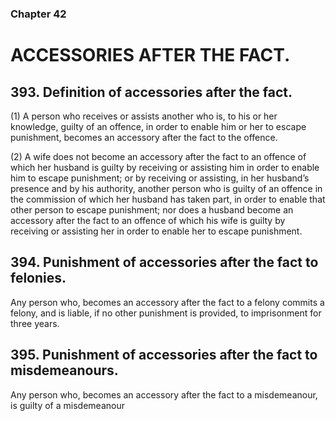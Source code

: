 ### Chapter 42

# ACCESSORIES AFTER THE FACT.

## 393. Definition of accessories after the fact.
(1) A person who receives or assists another who is, to his or her
knowledge, guilty of an offence, in order to enable him or her to escape
punishment, becomes an accessory after the fact to the offence.

(2) A wife does not become an accessory after the fact to an offence
of which her husband is guilty by receiving or assisting him in order to
enable him to escape punishment; or by receiving or assisting, in her
husband’s presence and by his authority, another person who is guilty of an
offence in the commission of which her husband has taken part, in order to
enable that other person to escape punishment; nor does a husband become
an accessory after the fact to an offence of which his wife is guilty by
receiving or assisting her in order to enable her to escape punishment.

## 394. Punishment of accessories after the fact to felonies.
Any person who, becomes an accessory after the fact to a felony commits a
felony, and is liable, if no other punishment is provided, to imprisonment for
three years.

## 395. Punishment of accessories after the fact to misdemeanours.
Any person who, becomes an accessory after the fact to a misdemeanour, is
guilty of a misdemeanour